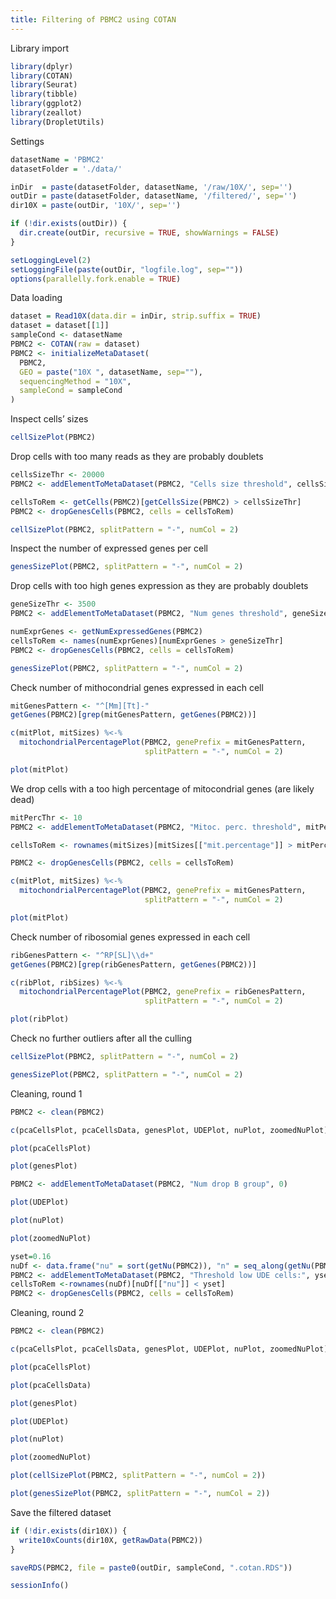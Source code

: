 ```yaml
---
title: Filtering of PBMC2 using COTAN
---
```


Library import

```r
library(dplyr)
library(COTAN)
library(Seurat)
library(tibble)
library(ggplot2)
library(zeallot)
library(DropletUtils)
```

Settings

```r
datasetName = 'PBMC2'
datasetFolder = './data/'

inDir  = paste(datasetFolder, datasetName, '/raw/10X/', sep='')
outDir = paste(datasetFolder, datasetName, '/filtered/', sep='')
dir10X = paste(outDir, '10X/', sep='')

if (!dir.exists(outDir)) {
  dir.create(outDir, recursive = TRUE, showWarnings = FALSE)
}

setLoggingLevel(2)
setLoggingFile(paste(outDir, "logfile.log", sep=""))
options(parallelly.fork.enable = TRUE)
```

Data loading

```r
dataset = Read10X(data.dir = inDir, strip.suffix = TRUE)
dataset = dataset[[1]]
sampleCond <- datasetName
PBMC2 <- COTAN(raw = dataset)
PBMC2 <- initializeMetaDataset(
  PBMC2,
  GEO = paste("10X ", datasetName, sep=""),
  sequencingMethod = "10X",
  sampleCond = sampleCond
)
```

Inspect cells’ sizes

```r
cellSizePlot(PBMC2)
```

Drop cells with too many reads as they are probably doublets

```r
cellsSizeThr <- 20000
PBMC2 <- addElementToMetaDataset(PBMC2, "Cells size threshold", cellsSizeThr)

cellsToRem <- getCells(PBMC2)[getCellsSize(PBMC2) > cellsSizeThr]
PBMC2 <- dropGenesCells(PBMC2, cells = cellsToRem)

cellSizePlot(PBMC2, splitPattern = "-", numCol = 2)
```

Inspect the number of expressed genes per cell

```r
genesSizePlot(PBMC2, splitPattern = "-", numCol = 2)
```

Drop cells with too high genes expression as they are probably doublets

```r
geneSizeThr <- 3500
PBMC2 <- addElementToMetaDataset(PBMC2, "Num genes threshold", geneSizeThr)

numExprGenes <- getNumExpressedGenes(PBMC2)
cellsToRem <- names(numExprGenes)[numExprGenes > geneSizeThr]
PBMC2 <- dropGenesCells(PBMC2, cells = cellsToRem)

genesSizePlot(PBMC2, splitPattern = "-", numCol = 2)
```

Check number of mithocondrial genes expressed in each cell

```r
mitGenesPattern <- "^[Mm][Tt]-"
getGenes(PBMC2)[grep(mitGenesPattern, getGenes(PBMC2))]
```

```r
c(mitPlot, mitSizes) %<-%
  mitochondrialPercentagePlot(PBMC2, genePrefix = mitGenesPattern,
                              splitPattern = "-", numCol = 2)

plot(mitPlot)
```

We drop cells with a too high percentage of mitocondrial genes (are likely dead)

```r
mitPercThr <- 10
PBMC2 <- addElementToMetaDataset(PBMC2, "Mitoc. perc. threshold", mitPercThr)

cellsToRem <- rownames(mitSizes)[mitSizes[["mit.percentage"]] > mitPercThr]

PBMC2 <- dropGenesCells(PBMC2, cells = cellsToRem)

c(mitPlot, mitSizes) %<-%
  mitochondrialPercentagePlot(PBMC2, genePrefix = mitGenesPattern,
                              splitPattern = "-", numCol = 2)

plot(mitPlot)
```

Check number of ribosomial genes expressed in each cell

```r
ribGenesPattern <- "^RP[SL]\\d+"
getGenes(PBMC2)[grep(ribGenesPattern, getGenes(PBMC2))]
```

```r
c(ribPlot, ribSizes) %<-%
  mitochondrialPercentagePlot(PBMC2, genePrefix = ribGenesPattern,
                              splitPattern = "-", numCol = 2)

plot(ribPlot)
```

Check no further outliers after all the culling

```r
cellSizePlot(PBMC2, splitPattern = "-", numCol = 2)
```

```r
genesSizePlot(PBMC2, splitPattern = "-", numCol = 2)
```

Cleaning, round 1

```r
PBMC2 <- clean(PBMC2)

c(pcaCellsPlot, pcaCellsData, genesPlot, UDEPlot, nuPlot, zoomedNuPlot) %<-% cleanPlots(PBMC2)

plot(pcaCellsPlot)
```

```r
plot(genesPlot)
```

```r
PBMC2 <- addElementToMetaDataset(PBMC2, "Num drop B group", 0)
```

```r
plot(UDEPlot)
```

```r
plot(nuPlot)
```

```r
plot(zoomedNuPlot)  
```

```r
yset=0.16
nuDf <- data.frame("nu" = sort(getNu(PBMC2)), "n" = seq_along(getNu(PBMC2)))
PBMC2 <- addElementToMetaDataset(PBMC2, "Threshold low UDE cells:", yset)
cellsToRem <-rownames(nuDf)[nuDf[["nu"]] < yset]
PBMC2 <- dropGenesCells(PBMC2, cells = cellsToRem)
```

Cleaning, round 2

```r
PBMC2 <- clean(PBMC2)

c(pcaCellsPlot, pcaCellsData, genesPlot, UDEPlot, nuPlot, zoomedNuPlot) %<-% cleanPlots(PBMC2)

plot(pcaCellsPlot)
```

```r
plot(pcaCellsData)
```

```r
plot(genesPlot)
```

```r
plot(UDEPlot)
```

```r
plot(nuPlot)
```

```r
plot(zoomedNuPlot)
```


```r
plot(cellSizePlot(PBMC2, splitPattern = "-", numCol = 2))
```

```r
plot(genesSizePlot(PBMC2, splitPattern = "-", numCol = 2))
```

Save the filtered dataset

```r
if (!dir.exists(dir10X)) {
  write10xCounts(dir10X, getRawData(PBMC2))
}
```

```r
saveRDS(PBMC2, file = paste0(outDir, sampleCond, ".cotan.RDS"))
```

```r
sessionInfo()
```